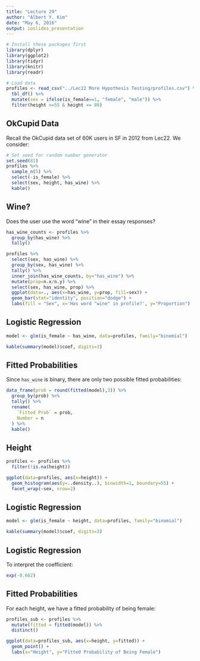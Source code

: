 ```yaml
---
title: "Lecture 29"
author: "Albert Y. Kim"
date: "May 6, 2016"
output: ioslides_presentation
---
```


```r
# Install these packages first
library(dplyr)
library(ggplot2)
library(tidyr)
library(knitr)
library(readr)
```

```r
# Load data
profiles <- read_csv("../Lec22 More Hypothesis Testing/profiles.csv") %>% 
  tbl_df() %>% 
  mutate(sex = ifelse(is_female==1, "female", "male")) %>% 
  filter(height >=55 & height <= 80)
```





## OkCupid Data

Recall the OkCupid data set of 60K users in SF in 2012 from Lec22. We consider:

```r
# Set seed for random number generator
set.seed(81)
profiles %>%  
  sample_n(5) %>% 
  select(-is_female) %>% 
  select(sex, height, has_wine) %>% 
  kable()
```





## Wine?

Does the user use the word "wine" in their essay responses?

```r
has_wine_counts <- profiles %>% 
  group_by(has_wine) %>% 
  tally()

profiles %>%
  select(sex, has_wine) %>% 
  group_by(sex, has_wine) %>% 
  tally() %>% 
  inner_join(has_wine_counts, by="has_wine") %>% 
  mutate(prop=n.x/n.y) %>%
  select(sex, has_wine, prop) %>% 
  ggplot(data=., aes(x=has_wine, y=prop, fill=sex)) + 
  geom_bar(stat="identity", position="dodge") +
  labs(fill = "Sex", x='Has word "wine" in profile?', y="Proportion")
```





## Logistic Regression

```r
model <- glm(is_female ~ has_wine, data=profiles, family="binomial")
```

```r
kable(summary(model)$coef, digits=3)
```





## Fitted Probabilities

Since `has_wine` is binary, there are only two possible fitted probabilities:

```r
data_frame(prob = round(fitted(model),3)) %>%
  group_by(prob) %>%
  tally() %>%
  rename(
    `Fitted Prob` = prob,
    Number = n
  ) %>%
  kable()
```





## Height

```r
profiles <- profiles %>% 
  filter(!is.na(height))

ggplot(data=profiles, aes(x=height)) +
  geom_histogram(aes(y=..density..), binwidth=1, boundary=55) + 
  facet_wrap(~sex, nrow=2) 
```





## Logistic Regression

```r
model <- glm(is_female ~ height, data=profiles, family="binomial")
```

```r
kable(summary(model)$coef, digits=3)
```





## Logistic Regression

To interpret the coefficient:

```r
exp(-0.662)
```





## Fitted Probabilities

For each height, we have a fitted probability of being female:

```r
profiles_sub <- profiles %>% 
  mutate(fitted = fitted(model)) %>% 
  distinct()

ggplot(data=profiles_sub, aes(x=height, y=fitted)) + 
  geom_point() +
  labs(x="Height", y="Fitted Probability of Being Female")
```



